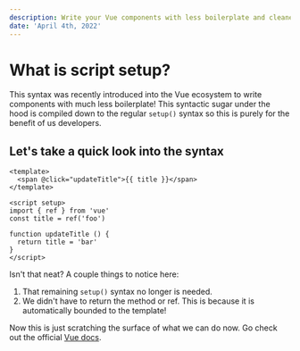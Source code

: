 ```yaml
---
description: Write your Vue components with less boilerplate and cleaner syntax!
date: 'April 4th, 2022'
---
```


# What is script setup?

This syntax was recently introduced into the Vue ecosystem to write components with much less boilerplate!
This syntactic sugar under the hood is compiled down to the regular `setup()` syntax so this is purely for the benefit of us developers.

## Let's take a quick look into the syntax

```vue
<template>
  <span @click="updateTitle">{{ title }}</span>
</template>

<script setup>
import { ref } from 'vue'
const title = ref('foo')

function updateTitle () {
  return title = 'bar'
}
</script>
```

Isn't that neat? A couple things to notice here:

1. That remaining `setup()` syntax no longer is needed.
2. We didn't have to return the method or ref. This is because it is automatically bounded to the template!

Now this is just scratching the surface of what we can do now.
Go check out the official [Vue docs](https://vuejs.org/api/sfc-script-setup.html#basic-syntax).
